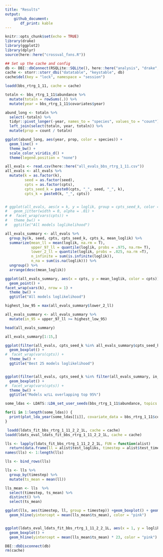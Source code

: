 ```yaml
---
title: "Results"
output: 
    github_document:
       df_print: kable
---
```


```r
knitr::opts_chunk$set(echo = TRUE)
library(drake)
library(ggplot2)
library(dplyr)
source(here::here("crossval_fxns.R"))

## Set up the cache and config
db <- DBI::dbConnect(RSQLite::SQLite(), here::here("analysis", "drake", "drake-cache.sqlite"))
cache <- storr::storr_dbi("datatable", "keystable", db)
cache$del(key = "lock", namespace = "session")
```

```r

loadd(bbs_rtrg_1_11, cache = cache)

totaln <- bbs_rtrg_1_11$abundance %>%
  mutate(totaln = rowSums(.)) %>%
  mutate(year = bbs_rtrg_1_11$covariates$year)

abund_long <- totaln %>%
  select(-totaln) %>%
  tidyr::pivot_longer(-year, names_to = "species", values_to = "count") %>%
  left_join(select(totaln, year, totaln)) %>%
  mutate(prop = count / totaln)

ggplot(abund_long, aes(year, prop, color = species)) +
  geom_line() +
  theme_bw() +
  scale_color_viridis_d() +
  theme(legend.position = "none")


```

```r

all_evals <- read.csv(here::here("all_evals_bbs_rtrg_1_11.csv"))
all_evals <- all_evals %>%
  mutate(k = as.factor(k),
         seed = as.factor(seed),
         cpts = as.factor(cpts),
         cpts_seed_k = paste0(cpts, "_", seed, "_", k),
         cpts_k = paste0(k, "_", cpts))


# ggplot(all_evals, aes(x = k, y = loglik, group = cpts_seed_k, color = cpts)) +
#   geom_jitter(width = 0, alpha = .01) +
# #  facet_wrap(vars(cpts)) +
#   theme_bw() +
#   ggtitle("All models loglikelihood")

all_evals_summary <- all_evals %>%
  group_by(k, seed, cpts, cpts_seed_k, cpts_k, mean_loglik) %>%
  summarize(mean_ll = mean(loglik, na.rm = T),
            upper_97_ll = quantile(loglik, probs = .975, na.rm= T),
            lower_2_ll = quantile(loglik, probs = .025, na.rm =T),
            n_infinite = sum(is.infinite(loglik)),
            n_na = sum(is.na(loglik))) %>%
  ungroup() %>%
  arrange(desc(mean_loglik))

ggplot(all_evals_summary, aes(x = cpts, y = mean_loglik, color = cpts)) +
  geom_point() +
facet_wrap(vars(k), nrow = 1) +
  theme_bw() +
  ggtitle("All models loglikelihood")

highest_low_95 = max(all_evals_summary$lower_2_ll)

all_evals_summary <- all_evals_summary %>%
  mutate(in_95 = upper_97_ll >= highest_low_95)

head(all_evals_summary)

all_evals_summary[1:15,]

ggplot(filter(all_evals, cpts_seed_k %in% all_evals_summary$cpts_seed_k[1:25]), aes(x = k, y = loglik, group = cpts_seed_k, color = cpts)) +
  geom_boxplot() +
#  facet_wrap(vars(cpts)) +
  theme_bw() +
  ggtitle("Best 25 models loglikelihood")


ggplot(filter(all_evals, cpts_seed_k %in% filter(all_evals_summary, in_95)$cpts_seed_k), aes(x = k, y = loglik, group = cpts_seed_k, color = cpts)) +
  geom_boxplot() +
#  facet_wrap(vars(cpts)) +
  theme_bw() +
  ggtitle("Models w/LL overlapping top 95%")

some_ldas <- LDATS::LDA_set_user_seeds(bbs_rtrg_1_11$abundance, topics = c(2:5), seed = 2)

for(i in 1:length(some_ldas)) {
  print(plot_lda_year(some_ldas[[i]], covariate_data = bbs_rtrg_1_11$covariates$year))
}
```

```r
 loadd(ldats_fit_bbs_rtrg_1_11_2_2_1L, cache = cache)
loadd(ldats_eval_ldats_fit_bbs_rtrg_1_11_2_2_1L, cache = cache)

lls <- lapply(ldats_fit_bbs_rtrg_1_11_2_2_1L, FUN = function(alist)
  return(data.frame(ll = alist$test_logliks, timestep = alist$test_timestep)))
names(lls) <- 1:length(lls)

lls <- bind_rows(lls)

lls <- lls %>%
  group_by(timestep) %>%
  mutate(ts_mean = mean(ll))

lls_mean <- lls  %>%
  select(timestep, ts_mean) %>%
  distinct() %>%
  select(ts_mean) 

ggplot(lls, aes(timestep, ll, group = timestep)) +geom_boxplot() + geom_point(aes(timestep, ts_mean), color = "green") +
  geom_hline(yintercept = mean(lls_mean$ts_mean), color = "pink")


ggplot(ldats_eval_ldats_fit_bbs_rtrg_1_11_2_2_1L, aes(x = 1, y = loglik)) +
  geom_boxplot() +
  geom_hline(yintercept = mean(lls_mean$ts_mean) * 23, color = "pink")

```


      

<!-- First note the considerable spread. Looks like 2 topics wins handily, but that 0, 1, or 2 changepoints perform similarly. Increasing the number of iterations and/or aggregate estimates might decrease some of this spread. Increasing `nit` gives the model the chance to find the best place to put the changepoints. These models are run with just 100 iterations, for speed/debugging reasons, but 1000 or 10000 may be preferable. (Just a thought, for speed reasons - seems like another 99000 iterations will not make the k = 14 models do better; so once you narrow down to a general state space you could scale up the iterations dramatically to choose among changepoint models). Increasing `nevals` - especially once you have more iterations - might refine the sampling around the LL for any given model.  -->

<!-- The highest mean LL is for the model: `r filter(all_evals_summary, mean_ll == max(all_evals_summary$mean_ll))$cpts_seed_k` -->

<!-- 2 changepoints, seed 106, 2 topics. -->

<!-- ```{r} -->

<!-- #plot(ldas_only$`k: 14, seed: 8`) -->

<!-- lda_2_106 <- LDATS::LDA_set_user_seeds(bbs_rtrg_1_11$abundance, 2, 106) -->

<!-- plot_lda_comp(lda_2_106) -->

<!-- plot_lda_year(lda_2_106, bbs_rtrg_1_11$covariates$year) -->


<!-- ``` -->

<!-- Most of the difference between topics seems to come in the details - both have a big contribution, close to 50-50, from some really common species. Then there are several rare species that are all topic 1 or topic 2. There might be a way to quantify this. -->
<!-- ```{r} -->
<!-- ts_2_106 <- LDATS::TS_on_LDA(lda_2_106, as.data.frame(bbs_rtrg_1_11$covariates), timename = 'year', formulas = ~ 1, nchangepoints = c(0:2), control = LDATS::TS_control(nit = 1000)) -->

<!-- for(i in 1:3) { -->
<!-- plot(ts_2_106[[i]], selection = "mode") -->
<!-- } -->

<!-- select_w_aicc <- LDATS::select_TS(ts_2_106, control = list(LDATS::TS_control(measurer = "AICc"))) -->

<!-- library(LDATS) -->

<!-- plot(select_w_aicc) -->

<!-- ``` -->

<!-- Note that the uncertainty around the cpt locations corresponds mostly to the gappyness of the time series.  -->


<!-- ```{r} -->
<!-- #  -->
<!-- # lda_14_8 <- LDATS::LDA_set_user_seeds(bbs_rtrg_1_11$abundance, 14, 8) -->
<!-- # plot_lda_comp(lda_14_8) -->
<!-- #  -->
<!-- # plot_lda_year(lda_14_8, bbs_rtrg_1_11$covariates$year) -->
<!-- # #  -->
<!-- # # loadd(ldats_fit_bbs_rtrg_1_11_2L_6_1L) -->
<!-- # #  -->
<!-- # # for(i in 1:23){ -->
<!-- # #   plot(ldats_fit_bbs_rtrg_1_11_2L_6_1L[[i]]$fitted_lda) -->
<!-- # # plot(ldats_fit_bbs_rtrg_1_11_2L_6_1L[[i]]$fitted_ts, selection = "mode") -->
<!-- # # } -->
<!-- #  -->
<!-- # ts_14_8 <- LDATS::TS_on_LDA(lda_14_8, as.data.frame(bbs_rtrg_1_11$covariates), timename = 'year', formulas = ~ 1, nchangepoints = c(0:2), control = LDATS::TS_control(nit = 1000)) -->
<!-- #  -->
<!-- # for(i in 1:length(ts_14_8)) { -->
<!-- #   plot(ts_14_8[[i]]) -->
<!-- # } -->


<!-- ``` -->

```r

DBI::dbDisconnect(db)
rm(cache)

```